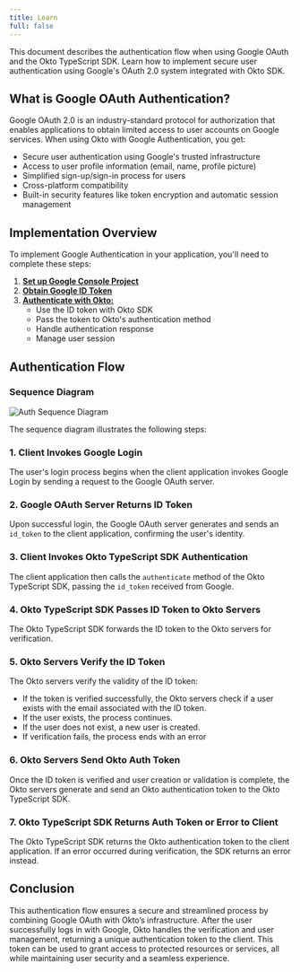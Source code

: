 ```yaml
---
title: Learn
full: false
---
```



<AIMarkdownComponent isIndex={false} />

This document describes the authentication flow when using Google OAuth and the Okto TypeScript SDK. Learn how to implement secure user authentication using Google's OAuth 2.0 system integrated with Okto SDK.

## What is Google OAuth Authentication?

Google OAuth 2.0 is an industry-standard protocol for authorization that enables applications to obtain limited access to user accounts on Google services. When using Okto with Google Authentication, you get:

- Secure user authentication using Google's trusted infrastructure
- Access to user profile information (email, name, profile picture)
- Simplified sign-up/sign-in process for users
- Cross-platform compatibility
- Built-in security features like token encryption and automatic session management

## Implementation Overview

To implement Google Authentication in your application, you'll need to complete these steps:

1. **[Set up Google Console Project](./google-console-setup)**
2. **[Obtain Google ID Token](./get-token-id)**
3. **[Authenticate with Okto:](./auth-user-via-code)**
   - Use the ID token with Okto SDK
   - Pass the token to Okto's authentication method
   - Handle authentication response
   - Manage user session

## Authentication Flow

### Sequence Diagram

![Auth Sequence Diagram](/images/google-auth-sequence-diagram.png)

The sequence diagram illustrates the following steps:

### 1. Client Invokes Google Login
The user's login process begins when the client application invokes Google Login by sending a request to the Google OAuth server.
### 2. Google OAuth Server Returns ID Token
Upon successful login, the Google OAuth server generates and sends an `id_token` to the client application, confirming the user's identity.
### 3. Client Invokes Okto TypeScript SDK Authentication
The client application then calls the `authenticate` method of the Okto TypeScript SDK, passing the `id_token` received from Google.
### 4. Okto TypeScript SDK Passes ID Token to Okto Servers
The Okto TypeScript SDK forwards the ID token to the Okto servers for verification.
### 5. Okto Servers Verify the ID Token
The Okto servers verify the validity of the ID token:
- If the token is verified successfully, the Okto servers check if a user exists with the email associated with the ID token.
- If the user exists, the process continues.
- If the user does not exist, a new user is created.
- If verification fails, the process ends with an error
### 6. Okto Servers Send Okto Auth Token
Once the ID token is verified and user creation or validation is complete, the Okto servers generate and send an Okto authentication token to the Okto TypeScript SDK.
### 7. Okto TypeScript SDK Returns Auth Token or Error to Client
The Okto TypeScript SDK returns the Okto authentication token to the client application. If an error occurred during verification, the SDK returns an error instead.

## Conclusion
This authentication flow ensures a secure and streamlined process by combining Google OAuth with Okto’s infrastructure. After the user successfully logs in with Google, Okto handles the verification and user management, returning a unique authentication token to the client. This token can be used to grant access to protected resources or services, all while maintaining user security and a seamless experience.